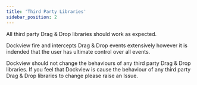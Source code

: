 ```yaml
---
title: 'Third Party Libraries'
sidebar_position: 2
---
```


All third party Drag & Drop libraries should work as expected.

Dockview fire and intercepts Drag & Drop events extensively however it is indended that the user has ultimate
control over all events.

Dockview should not change the behaviours of any third party Drag & Drop libraries.
If you feel that Dockview is cause the behaviour of any third party Drag & Drop libraries to change please
raise an Issue.
